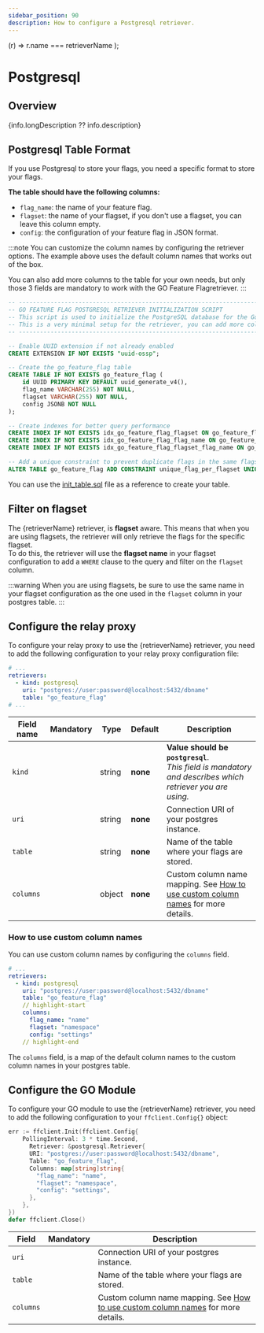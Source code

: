 ```yaml
---
sidebar_position: 90
description: How to configure a Postgresql retriever.
---
```


  (r) => r.name === retrieverName
);

# Postgresql

## Overview
{info.longDescription ?? info.description}

## Postgresql Table Format

If you use Postgresql to store your flags, you need a specific format to store your flags.

**The table should have the following columns:**

- `flag_name`: the name of your feature flag.
- `flagset`: the name of your flagset, if you don't use a flagset, you can leave this column empty.
- `config`: the configuration of your feature flag in JSON format.

:::note
You can customize the column names by configuring the retriever options. The example above uses the default column names that works out of the box.

You can also add more columns to the table for your own needs, but only those 3 fields are mandatory to work with the GO Feature Flagretriever.
:::


```sql title="init_table.sql"
-- ----------------------------------------------------------------------------
-- GO FEATURE FLAG POSTGRESQL RETRIEVER INITIALIZATION SCRIPT
-- This script is used to initialize the PostgreSQL database for the Go Feature Flag retriever.
-- This is a very minimal setup for the retriever, you can add more columns or constraints to the table if you need to.
-- ----------------------------------------------------------------------------

-- Enable UUID extension if not already enabled
CREATE EXTENSION IF NOT EXISTS "uuid-ossp";

-- Create the go_feature_flag table
CREATE TABLE IF NOT EXISTS go_feature_flag (
    id UUID PRIMARY KEY DEFAULT uuid_generate_v4(),
    flag_name VARCHAR(255) NOT NULL,
    flagset VARCHAR(255) NOT NULL,
    config JSONB NOT NULL
);

-- Create indexes for better query performance
CREATE INDEX IF NOT EXISTS idx_go_feature_flag_flagset ON go_feature_flag(flagset);
CREATE INDEX IF NOT EXISTS idx_go_feature_flag_flag_name ON go_feature_flag(flag_name);
CREATE INDEX IF NOT EXISTS idx_go_feature_flag_flagset_flag_name ON go_feature_flag(flagset, flag_name);

-- Add a unique constraint to prevent duplicate flags in the same flagset
ALTER TABLE go_feature_flag ADD CONSTRAINT unique_flag_per_flagset UNIQUE (flag_name, flagset);
```

You can use the [init_table.sql](https://github.com/thomaspoignant/go-feature-flag/blob/main/retriever/postgresqlretriever/testdata/sql/init.sql) file as a reference to create your table.

## Filter on flagset

The {retrieverName} retriever, is **flagset** aware. This means that when you are using flagsets, the retriever will only retrieve the flags for the specific flagset.  
To do this, the retriever will use the **flagset name** in your flagset configuration to add a `WHERE` clause to the query and filter on the `flagset` column.

:::warning
When you are using flagsets, be sure to use the same name in your flagset configuration as the one used in the `flagset` column in your postgres table.
:::


## Configure the relay proxy

To configure your relay proxy to use the {retrieverName} retriever, you need to add the following
configuration to your relay proxy configuration file:

```yaml title="goff-proxy.yaml"
# ...
retrievers:
  - kind: postgresql
    uri: "postgres://user:password@localhost:5432/dbname"
    table: "go_feature_flag"
# ...
```
| Field name |    Mandatory     | Type   | Default  | Description                                                                                                                                                                                                                           |
| ---------- | :-----------: | ------ | -------- | ----------------------------------------------------------------------------------------------------------------- |
| `kind`     |  <Mandatory />   | string | **none** | **Value should be `postgresql`**.<br/>_This field is mandatory and describes which retriever you are using._                                                                                                                               |
| `uri`      |  <Mandatory />   | string | **none** | Connection URI of your postgres instance.                                                                                                                              |
| `table`    |  <Mandatory />   | string | **none** | Name of the table where your flags are stored.                                                                                                                      |
| `columns`  | <NotMandatory /> | object | **none** | Custom column name mapping. See [How to use custom column names](#how-to-use-custom-column-names) for more details.                                                                                                                       |

### How to use custom column names

You can use custom column names by configuring the `columns` field.

```yaml title="goff-proxy.yaml"
# ...
retrievers:
  - kind: postgresql
    uri: "postgres://user:password@localhost:5432/dbname"
    table: "go_feature_flag"
    // highlight-start
    columns:
      flag_name: "name"
      flagset: "namespace"
      config: "settings"
    // highlight-end
```

The `columns` field, is a map of the default column names to the custom column names in your postgres table.


## Configure the GO Module
To configure your GO module to use the {retrieverName} retriever, you need to add the following
configuration to your `ffclient.Config{}` object:

```go title="example.go"
err := ffclient.Init(ffclient.Config{
    PollingInterval: 3 * time.Second,
	  Retriever: &postgresql.Retriever{
      URI: "postgres://user:password@localhost:5432/dbname",
      Table: "go_feature_flag",
      Columns: map[string]string{
        "flag_name": "name",
        "flagset": "namespace",
        "config": "settings",
      },
    },
})
defer ffclient.Close()
```


| Field         |    Mandatory     | Description                                                                                                                                      |
|---------------|:----------------:|--------------------------------------------------------------------------------------------------------------------------------------------------|
| `uri`      |  <Mandatory />   | Connection URI of your postgres instance.                                                                                                                              |
| `table`    |  <Mandatory />   | Name of the table where your flags are stored.                                                                                                                      |
| `columns`  | <NotMandatory /> | Custom column name mapping. See [How to use custom column names](#how-to-use-custom-column-names) for more details.                                                                                                                       |
